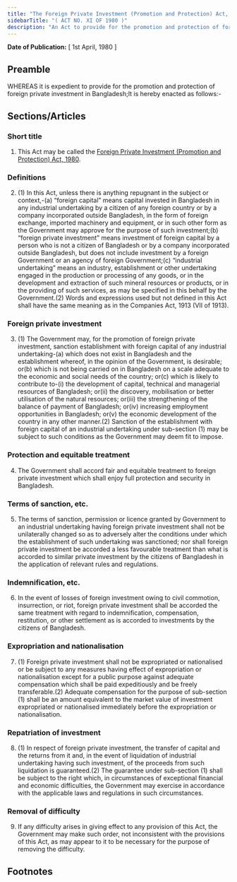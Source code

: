 ```yaml
---
title: "The Foreign Private Investment (Promotion and Protection) Act, 1980"
sidebarTitle: "( ACT NO. XI OF 1980 )"
description: "An Act to provide for the promotion and protection of foreign private investment in Bangladesh."
---
```


**Date of Publication:** [ 1st April, 1980 ]

## Preamble

WHEREAS it is expedient to provide for the promotion and protection of foreign private investment in Bangladesh;It is hereby enacted as follows:-

## Sections/Articles

### Short title

1. This Act may be called the [Foreign Private Investment (Promotion and Protection) Act, 1980](/act-597.html "Foreign Private Investment (Promotion and Protection) Act, 1980").

### Definitions

2. (1) In this Act, unless there is anything repugnant in the subject or context,-(a) “foreign capital” means capital invested in Bangladesh in any industrial undertaking by a citizen of any foreign country or by a company incorporated outside Bangladesh, in the form of foreign exchange, imported machinery and equipment, or in such other form as the Government may approve for the purpose of such investment;(b) “foreign private investment” means investment of foreign capital by a person who is not a citizen of Bangladesh or by a company incorporated outside Bangladesh, but does not include investment by a foreign Government or an agency of foreign Government;(c) “industrial undertaking” means an industry, establishment or other undertaking engaged in the production or processing of any goods, or in the development and extraction of such mineral resources or products, or in the providing of such services, as may be specified in this behalf by the Government.(2) Words and expressions used but not defined in this Act shall have the same meaning as in the Companies Act, 1913 (VII of 1913).

### Foreign private investment

3. (1) The Government may, for the promotion of foreign private investment, sanction establishment with foreign capital of any industrial undertaking-(a) which does not exist in Bangladesh and the establishment whereof, in the opinion of the Government, is desirable; or(b) which is not being carried on in Bangladesh on a scale adequate to the economic and social needs of the country; or(c) which is likely to contribute to-(i) the development of capital, technical and managerial resources of Bangladesh; or(ii) the discovery, mobilisation or better utilisation of the natural resources; or(iii) the strengthening of the balance of payment of Bangladesh; or(iv) increasing employment opportunities in Bangladesh; or(v) the economic development of the country in any other manner.(2) Sanction of the establishment with foreign capital of an industrial undertaking under sub-section (1) may be subject to such conditions as the Government may deem fit to impose.

### Protection and equitable treatment

4. The Government shall accord fair and equitable treatment to foreign private investment which shall enjoy full protection and security in Bangladesh.

### Terms of sanction, etc.

5. The terms of sanction, permission or licence granted by Government to an industrial undertaking having foreign private investment shall not be unilaterally changed so as to adversely alter the conditions under which the establishment of such undertaking was sanctioned; nor shall foreign private investment be accorded a less favourable treatment than what is accorded to similar private investment by the citizens of Bangladesh in the application of relevant rules and regulations.

### Indemnification, etc.

6. In the event of losses of foreign investment owing to civil commotion, insurrection, or riot, foreign private investment shall be accorded the same treatment with regard to indemnification, compensation, restitution, or other settlement as is accorded to investments by the citizens of Bangladesh.

### Expropriation and nationalisation

7. (1) Foreign private investment shall not be expropriated or nationalised or be subject to any measures having effect of expropriation or nationalisation except for a public purpose against adequate compensation which shall be paid expeditiously and be freely transferable.(2) Adequate compensation for the purpose of sub-section (1) shall be an amount equivalent to the market value of investment expropriated or nationalised immediately before the expropriation or nationalisation.

### Repatriation of investment

8. (1) In respect of foreign private investment, the transfer of capital and the returns from it and, in the event of liquidation of industrial undertaking having such investment, of the proceeds from such liquidation is guaranteed.(2) The guarantee under sub-section (1) shall be subject to the right which, in circumstances of exceptional financial and economic difficulties, the Government may exercise in accordance with the applicable laws and regulations in such circumstances.

### Removal of difficulty

9. If any difficulty arises in giving effect to any provision of this Act, the Government may make such order, not inconsistent with the provisions of this Act, as may appear to it to be necessary for the purpose of removing the difficulty.

## Footnotes
